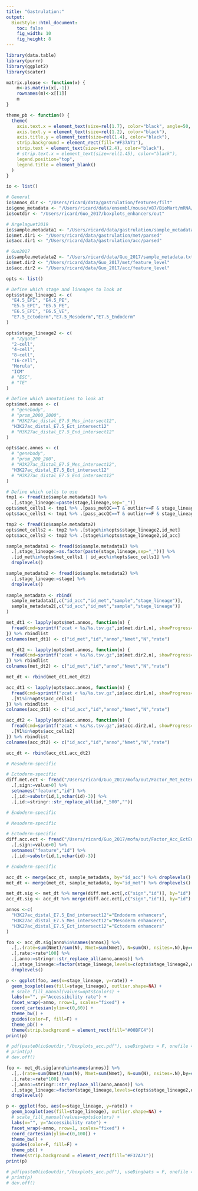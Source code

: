 ```yaml
---
title: "Gastrulation:"
output:
  BiocStyle::html_document: 
    toc: false
    fig_width: 10
    fig_height: 8
---
```


```r
library(data.table)
library(purrr)
library(ggplot2)
library(scater)

matrix.please <- function(x) {
    m<-as.matrix(x[,-1])
    rownames(m)<-x[[1]]
    m
}

theme_pb <- function() {
  theme(
    axis.text.x = element_text(size=rel(1.7), color="black", angle=50, vjust=1, hjust=1),
    axis.text.y = element_text(size=rel(1.2), color="black"),
    axis.title.y = element_text(size=rel(1.4), color="black"),
    strip.background = element_rect(fill="#F37A71"),
    strip.text = element_text(size=rel(2.4), color="black"),
    # strip.text.x = element_text(size=rel(1.45), color="black"),
    legend.position="top",
    legend.title = element_blank()
  )
}
```

<!-- Define I/O -->
```r
io <- list()

# General
io$annos_dir <- "/Users/ricard/data/gastrulation/features/filt"
io$gene_metadata <- "/Users/ricard/data/ensembl/mouse/v87/BioMart/mRNA/Mmusculus_genes_BioMart.87.txt"
io$outdir <- "/Users/ricard/Guo_2017/boxplots_enhancers/out"

# Argelaguet2019
io$sample.metadata1 <- "/Users/ricard/data/gastrulation/sample_metadata_scNMT.txt"
io$met.dir1 <- "/Users/ricard/data/gastrulation/met/parsed"
io$acc.dir1 <- "/Users/ricard/data/gastrulation/acc/parsed"

# Guo2017
io$sample.metadata2 <- "/Users/ricard/data/Guo_2017/sample_metadata.txt"
io$met.dir2 <- "/Users/ricard/data/Guo_2017/met/feature_level"
io$acc.dir2 <- "/Users/ricard/data/Guo_2017/acc/feature_level"
```

<!-- Define options -->
```r
opts <- list()

# Define which stage and lineages to look at 
opts$stage_lineage1 <- c(
  "E4.5_EPI", "E4.5_PE",
  "E5.5_EPI", "E5.5_PE",
  "E6.5_EPI", "E6.5_VE",
  "E7.5_Ectoderm","E7.5_Mesoderm","E7.5_Endoderm"
)

opts$stage_lineage2 <- c(
  # "Zygote"
  "2-cell",
  "4-cell",
  "8-cell",
  "16-cell",
  "Morula",
  "ICM"
  # "ESC",
  # "TE"
)

# Define which annotations to look at
opts$met.annos <- c(
  # "genebody",
  # "prom_2000_2000",
  # "H3K27ac_distal_E7.5_Mes_intersect12",
  "H3K27ac_distal_E7.5_Ect_intersect12"
  # "H3K27ac_distal_E7.5_End_intersect12"
)

opts$acc.annos <- c(
  # "genebody",
  # "prom_200_200",
  # "H3K27ac_distal_E7.5_Mes_intersect12",
  "H3K27ac_distal_E7.5_Ect_intersect12"
  # "H3K27ac_distal_E7.5_End_intersect12"
)

# Define which cells to use
tmp1 <- fread(io$sample.metadata1) %>% 
  .[,stage_lineage:=paste(stage,lineage,sep="_")]
opts$met_cells1 <- tmp1 %>% .[pass_metQC==T & outlier==F & stage_lineage%in%opts$stage_lineage1,id_met]
opts$acc_cells1 <- tmp1 %>% .[pass_accQC==T & outlier==F & stage_lineage%in%opts$stage_lineage1,id_acc]

tmp2 <- fread(io$sample.metadata2)
opts$met_cells2 <- tmp2 %>% .[stage%in%opts$stage_lineage2,id_met]
opts$acc_cells2 <- tmp2 %>% .[stage%in%opts$stage_lineage2,id_acc]
```

<!-- Load sample metadata -->
```r
sample_metadata1 <- fread(io$sample.metadata1) %>%
  .[,stage_lineage:=as.factor(paste(stage,lineage,sep="_"))] %>%
  .[id_met%in%opts$met_cells1 | id_acc%in%opts$acc_cells1] %>%
  droplevels()

sample_metadata2 <- fread(io$sample.metadata2) %>%
  .[,stage_lineage:=stage] %>%
  droplevels()
  
sample_metadata <- rbind(
  sample_metadata1[,c("id_acc","id_met","sample","stage_lineage")],
  sample_metadata2[,c("id_acc","id_met","sample","stage_lineage")]
)
```

<!-- Load methylation data -->
```r
met_dt1 <- lapply(opts$met.annos, function(n) {
  fread(cmd=sprintf("zcat < %s/%s.tsv.gz",io$met.dir1,n), showProgress=F, quote="") %>% .[V1%in%opts$met_cells1]
}) %>% rbindlist
colnames(met_dt1) <- c("id_met","id","anno","Nmet","N","rate")

met_dt2 <- lapply(opts$met.annos, function(n) {
  fread(cmd=sprintf("zcat < %s/%s.tsv.gz",io$met.dir2,n), showProgress=F, quote="") %>% .[V1%in%opts$met_cells2]
}) %>% rbindlist
colnames(met_dt2) <- c("id_met","id","anno","Nmet","N","rate")

met_dt <- rbind(met_dt1,met_dt2)
```

<!-- Load accessibility data -->
```r
acc_dt1 <- lapply(opts$acc.annos, function(n) {
  fread(cmd=sprintf("zcat < %s/%s.tsv.gz",io$acc.dir1,n), showProgress=F, stringsAsFactors=F, quote="") %>%
  .[V1%in%opts$acc_cells1]
}) %>% rbindlist
colnames(acc_dt1) <- c("id_acc","id","anno","Nmet","N","rate")

acc_dt2 <- lapply(opts$acc.annos, function(n) {
  fread(cmd=sprintf("zcat < %s/%s.tsv.gz",io$acc.dir2,n), showProgress=F, stringsAsFactors=F, quote="") %>%
  .[V1%in%opts$acc_cells2]
}) %>% rbindlist
colnames(acc_dt2) <- c("id_acc","id","anno","Nmet","N","rate")

acc_dt <- rbind(acc_dt1,acc_dt2)
```

<!-- Load selected enhancers (from MOFA) -->
```r
# Mesoderm-specific

# Ectoderm-specific
diff.met.ect <- fread("/Users/ricard/Guo_2017/mofa/out/Factor_Met_EctEnhancers_top100.txt") %>% 
  .[,sign:=value>0] %>% 
  setnames("feature","id") %>%
  .[,id:=substr(id,1,nchar(id)-3)] %>%
  .[,id:=stringr::str_replace_all(id,"_500","")]

# Endoderm-specific
```

<!-- Load differentially accessible sites -->
```r
# Mesoderm-specific

# Ectoderm-specific
diff.acc.ect <- fread("/Users/ricard/Guo_2017/mofa/out/Factor_Acc_EctEnhancers_top100.txt") %>% 
  .[,sign:=value>0] %>%
  setnames("feature","id") %>%
  .[,id:=substr(id,1,nchar(id)-3)]

# Endoderm-specific
```

<!-- Merge data with metadata -->
```r
acc_dt <- merge(acc_dt, sample_metadata, by="id_acc") %>% droplevels()
met_dt <- merge(met_dt, sample_metadata, by="id_met") %>% droplevels()
```

```r
met_dt.sig <- met_dt %>% merge(diff.met.ect[,c("sign","id")], by="id")
acc_dt.sig <- acc_dt %>% merge(diff.acc.ect[,c("sign","id")], by="id")
```

<!-- Boxplots with accessibility rate per genomic context and stage -->
```r
annos <-c(
  "H3K27ac_distal_E7.5_End_intersect12"="Endoderm enhancers",
  "H3K27ac_distal_E7.5_Mes_intersect12"="Mesoderm enhancers",
  "H3K27ac_distal_E7.5_Ect_intersect12"="Ectoderm enhancers"
)

foo <- acc_dt.sig[anno%in%names(annos)] %>%
  .[,.(rate=sum(Nmet)/sum(N), Nmet=sum(Nmet), N=sum(N), nsites=.N),by=c("sample","stage_lineage","anno")] %>%
  .[,rate:=rate*100] %>%
  .[,anno:=stringr::str_replace_all(anno,annos)] %>%
  .[,stage_lineage:=factor(stage_lineage,levels=c(opts$stage_lineage2,opts$stage_lineage1))] %>%
  droplevels() 

p <- ggplot(foo, aes(x=stage_lineage, y=rate)) +
  geom_boxplot(aes(fill=stage_lineage), outlier.shape=NA) +
  # scale_fill_manual(values=opts$colors) +
  labs(x="", y="Accessibility rate") +
  facet_wrap(~anno, nrow=1, scales="fixed") +
  coord_cartesian(ylim=c(0,60)) +
  theme_bw() +
  guides(color=F, fill=F) +
  theme_pb() +
  theme(strip.background = element_rect(fill="#00BFC4"))
print(p)

# pdf(paste0(io$outdir,"/boxplots_acc.pdf"), useDingbats = F, onefile = F, width=14, height=6)
# print(p)
# dev.off()
```

<!-- Boxplots with methylation rate per genomic context and stage -->
```r
foo <- met_dt.sig[anno%in%names(annos)] %>%
  .[,.(rate=sum(Nmet)/sum(N), Nmet=sum(Nmet), N=sum(N), nsites=.N),by=c("sample","stage_lineage","anno")] %>%
  .[,rate:=rate*100] %>%
  .[,anno:=stringr::str_replace_all(anno,annos)] %>%
  .[,stage_lineage:=factor(stage_lineage,levels=c(opts$stage_lineage2,opts$stage_lineage1))] %>%
  droplevels() 

p <- ggplot(foo, aes(x=stage_lineage, y=rate)) +
  geom_boxplot(aes(fill=stage_lineage), outlier.shape=NA) +
  # scale_fill_manual(values=opts$colors) +
  labs(x="", y="Accessibility rate") +
  facet_wrap(~anno, nrow=1, scales="fixed") +
  coord_cartesian(ylim=c(0,100)) +
  theme_bw() +
  guides(color=F, fill=F) +
  theme_pb() +
  theme(strip.background = element_rect(fill="#F37A71"))
print(p)

# pdf(paste0(io$outdir,"/boxplots_acc.pdf"), useDingbats = F, onefile = F, width=14, height=6)
# print(p)
# dev.off()
```

